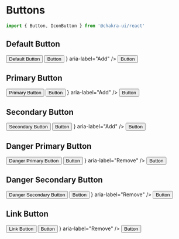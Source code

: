 
<Meta title="StyleGuide/Buttons" />

# Buttons

```jsx
import { Button, IconButton } from '@chakra-ui/react'
```

## Default Button

<Canvas>
  <Story name="Default">
    <ButtonGroup>
      <Button>Default Button</Button>
      <Button isLoading loadingText="Processing...">Button</Button>
      <IconButton icon={<LuPlus />} aria-label="Add" />
      <Button isDisabled>Button</Button>
    </ButtonGroup>
  </Story>
</Canvas>

## Primary Button

<Canvas>
  <Story name="Primary">
    <ButtonGroup>
      <Button variant="@primary">Primary Button</Button>
      <Button variant="@primary" isLoading loadingText="Processing...">Button</Button>
      <IconButton variant="@primary" icon={<LuPlus />} aria-label="Add" />
      <Button variant="@primary" isDisabled>Button</Button>
    </ButtonGroup>
  </Story>
</Canvas>

## Secondary Button

<Canvas>
  <Story name="Secondary">
    <ButtonGroup>
      <Button variant="@secondary">Secondary Button</Button>
      <Button variant="@secondary" isLoading loadingText="Processing...">Button</Button>
      <IconButton variant="@secondary" icon={<LuPlus />} aria-label="Add" />
      <Button variant="@secondary" isDisabled>Button</Button>
    </ButtonGroup>
  </Story>
</Canvas>



## Danger Primary Button

<Canvas>
  <Story name="DangerPrimary">
    <ButtonGroup>
      <Button variant="@dangerPrimary">Danger Primary Button</Button>
      <Button variant="@dangerPrimary" isLoading loadingText="Processing...">Button</Button>
      <IconButton variant="@dangerPrimary" icon={<LuMinus />} aria-label="Remove" />
      <Button variant="@dangerPrimary" isDisabled>Button</Button>
    </ButtonGroup>
  </Story>
</Canvas>

## Danger Secondary Button

<Canvas>
  <Story name="DangerSecondary">
    <ButtonGroup>
      <Button variant="@dangerSecondary">Danger Secondary Button</Button>
      <Button variant="@dangerSecondary" isLoading loadingText="Processing...">Button</Button>
      <IconButton variant="@dangerSecondary" icon={<LuMinus />} aria-label="Remove" />
      <Button variant="@dangerSecondary" isDisabled>Button</Button>
    </ButtonGroup>
  </Story>
</Canvas>


## Link Button

<Canvas>
  <Story name="Link">
    <ButtonGroup>
      <Button variant="link">Link Button</Button>
      <Button variant="link" isLoading loadingText="Processing...">Button</Button>
      <IconButton variant="link" icon={<LuMinus />} aria-label="Remove" />
      <Button variant="link" isDisabled>Button</Button>
    </ButtonGroup>
  </Story>
</Canvas>
